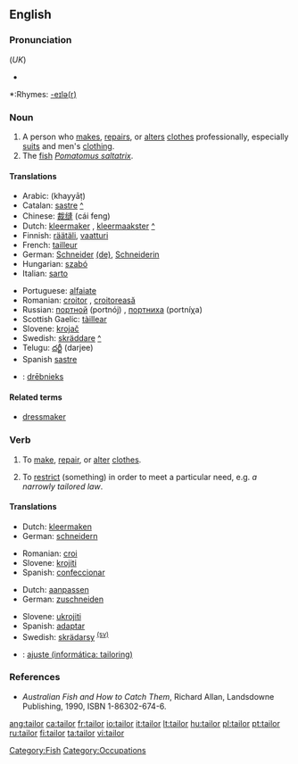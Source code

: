 {{wikipedia}}
==English==

===Pronunciation===
{{IPA|/ˈteɪlə/}} (''UK'')
*{{audio|en-us-tailor.ogg|Audio (US)}}

*:Rhymes: [[Rhymes:English:-eɪlə(r)|-eɪlə(r)]]

===Noun===
{{en-noun}}

# A person who [[make]]s, [[repair]]s, or [[alter]]s [[clothes]] professionally, especially [[suit]]s and men's [[clothing]].
# The [[fish]] ''[[Pomatomus saltatrix]]''.  

====Translations====
{{trans-top|person who makes, repairs, or alters clothing as profession}}
*Arabic: {{ARchar|[[خياط|خيّاط]]}} (khayyāṭ)
*Catalan: [[sastre]] {{m}} [[:ca:sastre|^]]
*Chinese: [[裁缝]] (cái feng)
*Dutch: [[kleermaker]] {{m}}, [[kleermaakster]] {{f}} [[:nl:kleermaker|^]]
*Finnish: [[räätäli]], [[vaatturi]]
*French: [[tailleur]] {{m}}
*German: [[Schneider]] {{m}} [[:de:Schneider|(de)]], [[Schneiderin]] {{f}}
*Hungarian: [[szabó]]
*Italian: [[sarto]]
{{trans-mid}}
*Portuguese: [[alfaiate]] {{m}}
*Romanian: [[croitor]] {{m}}, [[croitoreasă]] {{f}}
*Russian: [[портной]] (portnój) {{m}}, [[портниха]] (portníχa) {{f}}
*Scottish Gaelic: [[tàillear]] {{m}}
*Slovene: [[krojač]] {{m}}
*Swedish: [[skräddare]] {{c}} [[:sv:skräddare|^]]
*Telugu: [[దర్జీ]] (darjee)
*Spanish [[sastre]]
{{trans-bottom}}

{{checktrans}}
{{trans-top|translations to be categorized}}
*{{ttbc|Latvian}}: [[drēbnieks]]
{{trans-mid}}
{{trans-bottom}}

====Related terms====
*[[dressmaker]]

===Verb===
{{en-verb}}

# {{transitive}} To [[make]], [[repair]], or [[alter]] [[clothes]].
# {{transitive}} To [[restrict]] (something) in order to meet a particular need, e.g. ''a narrowly tailored law''.

====Translations====
{{trans-top|make, repair, or alter clothing}}
*Dutch: [[kleermaken]]
*German: [[schneidern]]
{{trans-mid}}
*Romanian: [[croi]] 
*Slovene: [[krojiti]]
*Spanish: [[confeccionar]]
{{trans-bottom}}

{{trans-top|restrict something to particular need}}
*Dutch: [[aanpassen]]
*German: [[zuschneiden]]
{{trans-mid}}
*Slovene: [[ukrojiti]]
*Spanish: [[adaptar]] 
*Swedish: [[skrädarsy]] <sup>[[:sv:skräddarsy|(sv)]]</sup>
{{trans-bottom}}

{{checktrans}}
{{trans-top|translations to be categorized}}
*{{ttbc|Portuguese}}: [[ajuste (informática: tailoring)]]
{{trans-mid}}
{{trans-bottom}}

===References===
* ''Australian Fish and How to Catch Them'', Richard Allan, Landsdowne Publishing, 1990, ISBN 1-86302-674-6.

[[Category:Fish]]
[[Category:Occupations]]

[[ang:tailor]]
[[ca:tailor]]
[[fr:tailor]]
[[io:tailor]]
[[it:tailor]]
[[lt:tailor]]
[[hu:tailor]]
[[pl:tailor]]
[[pt:tailor]]
[[ru:tailor]]
[[fi:tailor]]
[[ta:tailor]]
[[vi:tailor]]